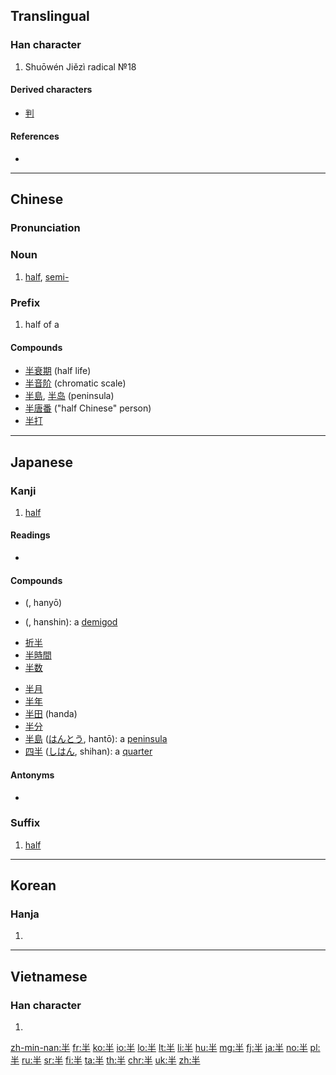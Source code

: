 ==Translingual==
{{stroke order|type=bw}}

===Han character===
{{Han char|rn=24|rad=十|as=03|sn=5|four=90500|canj=FQ|ids=⿻⿱丷二丨}}
# Shuōwén Jiězì radical №18

====Derived characters====
* [[判]]

====References====
* {{Han ref|kx=0156.070|dkj=02707|dj=0354.060|hdz=10046.010|uh=534A|ud=21322|bh=A562|bd=42338}}

----

==Chinese==
{{zh-forms}}

===Pronunciation===
{{zh-pron
|m=bàn
|c=bun3
|h=pfs=pan
|mn=poàⁿ/poàn
|mn_note=poàⁿ - vernacular; poàn - literary
|mn-t=buan3
|w=3poe
|ma=y
|mc=y
|oc=y
|cat=n
}}

===Noun===
{{zh-noun}}

# [[half]], [[semi-]]

===Prefix===
{{zh-pref}}

# half of a

====Compounds====
{{der-top}}
* [[半衰期]] (half life)
* [[半音阶]] (chromatic scale)
* [[半島]], [[半岛]] (peninsula)
* [[半唐番]] ("half Chinese" person)
* [[半打]]
{{der-bottom}}

{{zh-cat|Beginning}}

----

==Japanese==

===Kanji===
{{ja-kanji|grade=2|rs=十03}}

# [[half]]

====Readings====
* {{ja-readings
|goon=[[はん]] (han)
|kanon=[[はん]] (han)
|kun=[[なかば]] (nakaba), [[なかばする]] (nakabasuru)}}

====Compounds====
{{der-top}}
{{top2}}
* {{l|ja|半妖}} ({{l|ja|はんよう}}, hanyō)
* {{l|ja|半神}} ({{l|ja|はんしん}}, hanshin): a [[demigod]]
* [[折半]]
* [[半時間]]
* [[半数]]
{{mid2}}
* [[半月]]
* [[半年]]
* [[半田]] (handa)
* [[半分]]
* [[半島]] ([[はんとう]], hantō): a [[peninsula]]
* [[四半]] ([[しはん]], shihan): a [[quarter]]
{{bottom}}
{{der-bottom}}

====Antonyms====
* {{m|ja|倍||double, twice|tr=ばい, bai}}

===Suffix===
{{ja-pos|はん|suffix}}

# [[half]]

----

==Korean==

===Hanja===
{{ko-hanja|hangeul=반|mr=pan|y=pan}}

# {{defn|lang=ko|sort=十03}}

----

==Vietnamese==

===Han character===
{{vi-hantu|[[bán]], [[bướng]], [[ban]], [[bận]], [[bớn]]|rs=十03}}

# {{defn|lang=vi|sort=十03}}

[[zh-min-nan:半]]
[[fr:半]]
[[ko:半]]
[[io:半]]
[[lo:半]]
[[lt:半]]
[[li:半]]
[[hu:半]]
[[mg:半]]
[[fj:半]]
[[ja:半]]
[[no:半]]
[[pl:半]]
[[ru:半]]
[[sr:半]]
[[fi:半]]
[[ta:半]]
[[th:半]]
[[chr:半]]
[[uk:半]]
[[zh:半]]